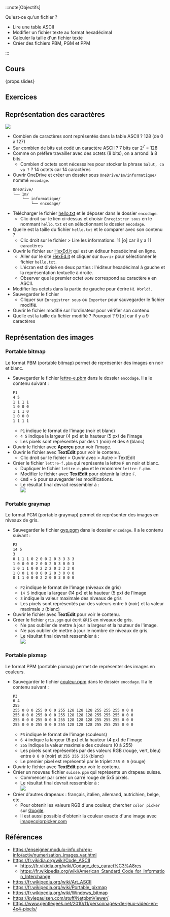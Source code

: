:::note[Objectifs]

Qu'est-ce qu'un fichier ?

- Lire une table ASCII
- Modifier un fichier texte au format hexadécimal
- Calculer la taille d'un fichier texte
- Créer des fichiers PBM, PGM et PPM

:::

## Cours

{props.slides}

## Exercices

## Représentation des caractères

![](https://upload.wikimedia.org/wikipedia/commons/1/1b/ASCII-Table-wide.svg)

- Combien de caractères sont représentés dans la table ASCII ?
  <Check>128 (de 0 à 127)</Check>
- Sur combien de bits est codé un caractère ASCII ?
  <Check>
    7 bits car 2<sup>7</sup> = 128
  </Check>
- Comme on préfère travailler avec des octets (8 bits), on a arrondi à 8 bits.
  - Combien d'octets sont nécessaires pour stocker la phrase `Salut, ca va ?` ?
    <Check>14 octets car 14 caractères</Check>
- Ouvrir OneDrive et créer un dossier sous `OneDrive/1m/informatique/` nommé `encodage`.
  ```txt {4}
  OneDrive/
  └── 1m/
      └── informatique/
          └── encodage/
  ```
- Télécharger le fichier [hello.txt](pathname:///tp/encodage/hello.txt) et le déposer dans le dossier `encodage`.
  - Clic droit sur le lien ci-dessus et choisir `Enregistrer sous` en le nommant `hello.txt` et en sélectionnant le dossier `encodage`.
- Quelle est la taille du fichier `hello.txt` et le comparer avec son contenu ?
  - Clic droit sur le fichier > Lire les informations.
    <Check>11 [o] car il y a 11 caractères</Check>
- Ouvrir le fichier sur [HexEd.it](https://hexed.it/) qui est un éditeur hexadécimal en ligne.
  - Aller sur le site [HexEd.it](https://hexed.it/) et cliquer sur `Ouvrir` pour sélectionner le fichier `hello.txt`.
  - L'écran est divisé en deux parties : l'éditeur hexadécimal à gauche et la représentation textuelle à droite.
  - Observer que le premier octet `0x48` correspond au caractère `H` en ASCII.
- Modifier les octets dans la partie de gauche pour écrire `Hi World!`.
- Sauvegarder le fichier
  - Cliquer sur `Enregistrer sous` ou `Exporter` pour sauvegarder le fichier modifié.
- Ouvrir le fichier modifié sur l'ordinateur pour vérifier son contenu.
- Quelle est la taille du fichier modifié ? Pourquoi ?
  <Check>9 [o] car il y a 9 caractères</Check>

## Représentation des images

### Portable bitmap

Le format PBM (portable bitmap) permet de représenter des images en noir et blanc.

- Sauvegarder le fichier [lettre-e.pbm](pathname:///tp/encodage/lettre-e.pbm) dans le dossier `encodage`. Il a le contenu suivant :
  ```txt title="lettre-e.pbm"
  P1
  4 5
  1 1 1 1
  1 0 0 0
  1 1 1 0
  1 0 0 0
  1 1 1 1
  ```
  - `P1` indique le format de l'image (noir et blanc)
  - `4 5` indique la largeur (4 px) et la hauteur (5 px) de l'image
  - Les pixels sont représentés par des `1` (noir) et des `0` (blanc)
- Ouvrir le fichier avec **Aperçu** pour voir l'image.
- Ouvrir le fichier avec **TextEdit** pour voir le contenu.
  - Clic droit sur le fichier > Ouvrir avec > Autre > TextEdit
- Créer le fichier `lettre-f.pbm` qui représente la lettre `F` en noir et blanc.
  - Dupliquer le fichier `lettre-e.pbm` et le renommer `lettre-f.pbm`.
  - Modifier le fichier avec **TextEdit** pour obtenir la lettre `F`.
  - <kbd>Cmd</kbd> + <kbd>S</kbd> pour sauvegarder les modifications.
  - Le résultat final devrait ressembler à :  
    ![](/tp/encodage/lettre-f.png)

### Portable graymap

Le format PGM (portable graymap) permet de représenter des images en niveaux de gris.

- Sauvegarder le fichier [gyp.pgm](pathname:///tp/encodage/gyp.pgm) dans le dossier `encodage`. Il a le contenu suivant :
  ```txt title="gyp.pgm"
  P2
  14 5
  3
  0 1 1 1 0 2 0 0 2 0 3 3 3 3
  1 0 0 0 0 2 0 0 2 0 3 0 0 3
  1 0 1 1 0 0 2 2 2 0 3 3 3 0
  1 0 0 1 0 0 0 0 2 0 3 0 0 0
  0 1 1 0 0 0 2 2 0 0 3 0 0 0
  ```
  - `P2` indique le format de l'image (niveaux de gris)
  - `14 5` indique la largeur (14 px) et la hauteur (5 px) de l'image
  - `3` indique la valeur maximale des niveaux de gris
  - Les pixels sont représentés par des valeurs entre `0` (noir) et la valeur maximale `3` (blanc)
- Ouvrir le fichier avec **TextEdit** pour voir le contenu.
- Créer le fichier `gris.pgm` qui écrit `GRIS` en niveaux de gris.
  - Ne pas oublier de mettre à jour la largeur et la hauteur de l'image.
  - Ne pas oublier de mettre à jour le nombre de niveaux de gris.
  - Le résultat final devrait ressembler à :  
    ![](/tp/encodage/gris.png)

### Portable pixmap

Le format PPM (portable pixmap) permet de représenter des images en couleurs.

- Sauvegarder le fichier [couleur.ppm](pathname:///tp/encodage/couleur.ppm) dans le dossier `encodage`. Il a le contenu suivant :
  ```txt title="couleur.ppm"
  P3
  6 4
  255
  255 0 0 0 255 0 0 0 255 128 128 128 255 255 255 0 0 0
  255 0 0 0 255 0 0 0 255 128 128 128 255 255 255 0 0 0
  255 0 0 0 255 0 0 0 255 128 128 128 255 255 255 0 0 0
  255 0 0 0 255 0 0 0 255 128 128 128 255 255 255 0 0 0
  ```
  - `P3` indique le format de l'image (couleurs)
  - `6 4` indique la largeur (6 px) et la hauteur (4 px) de l'image
  - `255` indique la valeur maximale des couleurs (0 à 255)
  - Les pixels sont représentés par des valeurs RGB (rouge, vert, bleu) entre `0 0 0` (noir) et `255 255 255` (blanc)
  - Le premier pixel est représenté par le triplet `255 0 0` (rouge)
- Ouvrir le fichier avec **TextEdit** pour voir le contenu.
- Créer un nouveau fichier `suisse.ppm` qui représente un drapeau suisse.
  - Commencer par créer un carré rouge de 5x5 pixels.
  - Le résultat final devrait ressembler à :  
    ![](/tp/encodage/suisse.png)
- Créer d'autres drapeaux : français, italien, allemand, autrichien, belge, etc.
  - Pour obtenir les valeurs RGB d'une couleur, chercher `color picker` sur [Google](https://google.ch/).
  - Il est aussi possible d'obtenir la couleur exacte d'une image avec [imagecolorpicker.com](https://imagecolorpicker.com/)

## Références

- https://enseigner.modulo-info.ch/rep-info/activ/numerisation_images_var.html
- https://fr.vikidia.org/wiki/Code_ASCII
  - https://fr.vikidia.org/wiki/Codage_des_caract%C3%A8res
  - https://fr.wikipedia.org/wiki/American_Standard_Code_for_Information_Interchange
- https://fr.wikipedia.org/wiki/Art_ASCII
- https://fr.wikipedia.org/wiki/Portable_pixmap
- https://fr.wikipedia.org/wiki/Windows_bitmap
- https://kylepaulsen.com/stuff/NetpbmViewer/
- https://www.gentlegeek.net/2010/11/personnages-de-jeux-video-en-4x4-pixels/
